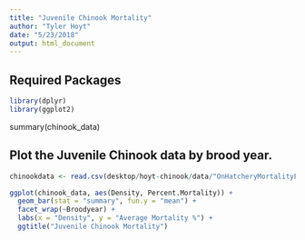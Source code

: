 ```yaml
---
title: "Juvenile Chinook Mortality"
author: "Tyler Hoyt"
date: "5/23/2018"
output: html_document
---
```


## Required Packages

```r
library(dplyr)
library(ggplot2)
```

summary(chinook_data)

## Plot the Juvenile Chinook data by brood year.
```r
chinookdata <- read.csv(desktop/hoyt-chinook/data/"OnHatcheryMortalityFigure.csv")
```

```r
ggplot(chinook_data, aes(Density, Percent.Mortality)) +
  geom_bar(stat = "summary", fun.y = "mean") +
  facet_wrap(~Broodyear) +
  labs(x = "Density", y = "Average Mortality %") +
  ggtitle("Juvenile Chinook Mortality") 
```
